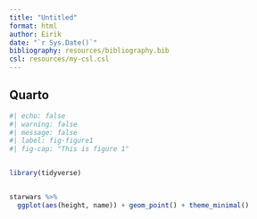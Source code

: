 ```yaml
---
title: "Untitled"
format: html
author: Eirik
date: "`r Sys.Date()`"
bibliography: resources/bibliography.bib
csl: resources/my-csl.csl
---
```


## Quarto

```r
#| echo: false
#| warning: false
#| message: false
#| label: fig-figure1
#| fig-cap: "This is figure 1"


library(tidyverse)


starwars %>% 
  ggplot(aes(height, name)) + geom_point() + theme_minimal()

```


